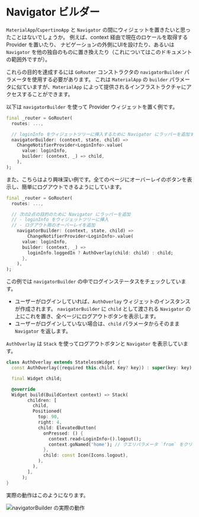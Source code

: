 # Navigator ビルダー

`MaterialApp`/`CupertinoApp` と `Navigator` の間にウィジェットを置きたいと思ったことはないでしょうか。
例えば、context 経由で現在のロケールを取得する Provider を置いたり、
ナビゲーションの外側にUIを設けたり、あるいは `Navigator` を他の独自のものに置き換えたり（これについてはこのドキュメントの範囲外ですが）。

これらの目的を達成するには `GoRouter` コンストラクタの `navigatorBuilder` パラメータを使用する必要があります。
これは `MaterialApp` の `builder` パラメータに似ていますが、`MaterialApp` によって提供されるインフラストラクチャにアクセスすることができます。

以下は `navigatorBuilder` を使って Provider ウィジェットを置く例です。

```dart
final _router = GoRouter(
  routes: ...,

  // loginInfo をウィジェットツリーに挿入するために Navigator にラッパーを追加する
  navigatorBuilder: (context, state, child) =>
    ChangeNotifierProvider<LoginInfo>.value(
      value: loginInfo,
      builder: (context, _) => child,
    ),
);
```

また、こちらはより興味深い例です。全てのページにオーバーレイのボタンを表示し、簡単にログアウトできるようにしています。

```dart
final _router = GoRouter(
  routes: ...,

  // 次の2点の目的のために Navigator にラッパーを追加
  // - loginInfo をウィジェットツリーに挿入
  // - ログアウト用のオーバーレイを追加
    navigatorBuilder: (context, state, child) =>
        ChangeNotifierProvider<LoginInfo>.value(
      value: loginInfo,
      builder: (context, _) =>
        loginInfo.loggedIn ? AuthOverlay(child: child) : child;
      },
    ),
);
```

この例では `navigatorBuilder` の中でログインステータスをチェックしています。

- ユーザーがログインしていれば、`AuthOverlay` ウィジェットのインスタンスが作成されます。
`navigatorBuilder` に `child` として渡される `Navigator` の上にこれを置き、全ページにログアウトボタンを表示します。
- ユーザーがログインしていない場合は、`child` パラメータからそのまま `Navigator` を返します。

`AuthOverlay` は `Stack` を使ってログアウトボタンと `Navigator` を表示しています。

```dart
class AuthOverlay extends StatelessWidget {
  const AuthOverlay({required this.child, Key? key}) : super(key: key);

  final Widget child;

  @override
  Widget build(BuildContext context) => Stack(
        children: [
          child,
          Positioned(
            top: 90,
            right: 4,
            child: ElevatedButton(
              onPressed: () {
                context.read<LoginInfo>().logout();
                context.goNamed('home'); // クエリパラメータ `from` をクリア
              },
              child: const Icon(Icons.logout),
            ),
          ),
        ],
      );
}
```

実際の動作はこのようになります。

![navigatorBuilder の実際の動作](../images/nav_builder.gif)
